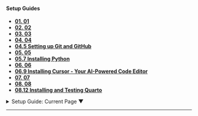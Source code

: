 ::: {.callout-note .fw-light}

#### Setup Guides



























- [**01. 01**](./01_prompt_engineering/00_index.qmd)
- [**02. 02**](./02_intro_sistema_operativo/00_index.qmd)
- [**03. 03**](./03_intro_terminal/00_index.qmd)
- [**04. 04**](./04_intro_github_1/00_index.qmd)
- [**04.5 Setting up Git and GitHub**](./04_intro_github_1/01_git_setup.qmd)
- [**05. 05**](./05_intro_python/00_index.qmd)
- [**05.7 Installing Python**](./05_intro_python/01_installing_python.qmd)
- [**06. 06**](./06_intro_cursor/00_index.qmd)
- [**06.9 Installing Cursor - Your AI-Powered Code Editor**](./06_intro_cursor/01_installing_cursor.qmd)
- [**07. 07**](./07_intro_github_2/00_index.qmd)
- [**08. 08**](./08_intro_quarto/00_index.qmd)
- [**08.12 Installing and Testing Quarto**](./08_intro_quarto/01_installing_quarto.qmd)



























:::

```{=html}
<div class="page-navigation-container">

  <!-- Smart Breadcrumb Dropdown -->
  <div class="breadcrumb-container">
    <details class="breadcrumb-dropdown">
      <summary>
        <span class="breadcrumb-prefix">Setup Guide:</span>
        <span class="breadcrumb-current">Current Page</span>
        <span class="breadcrumb-caret">▼</span>
      </summary>
      <ul class="breadcrumb-list">
        
        
        
        
        
        
        
        
        
        
        
        
        
        <li><a href="./00_index.qmd">Welcome</a></li>
        <li><a href="./01_prompt_engineering/00_index.qmd">01. 01</a></li>
        <li><a href="./02_intro_sistema_operativo/00_index.qmd">02. 02</a></li>
        <li><a href="./03_intro_terminal/00_index.qmd">03. 03</a></li>
        <li><a href="./04_intro_github_1/00_index.qmd">04. 04</a></li>
        <li><a href="./04_intro_github_1/01_git_setup.qmd">04.5 Setting up Git and GitHub</a></li>
        <li><a href="./05_intro_python/00_index.qmd">05. 05</a></li>
        <li><a href="./05_intro_python/01_installing_python.qmd">05.7 Installing Python</a></li>
        <li><a href="./06_intro_cursor/00_index.qmd">06. 06</a></li>
        <li><a href="./06_intro_cursor/01_installing_cursor.qmd">06.9 Installing Cursor - Your AI-Powered Code Editor</a></li>
        <li><a href="./07_intro_github_2/00_index.qmd">07. 07</a></li>
        <li><a href="./08_intro_quarto/00_index.qmd">08. 08</a></li>
        <li><a href="./08_intro_quarto/01_installing_quarto.qmd">08.12 Installing and Testing Quarto</a></li>













      </ul>
    </details>
  </div>

  <hr class="nav-divider">

  <!-- Prev/Next Buttons - Auto-generated by JavaScript -->
  <div class="navigation">
    <div class="nav-buttons">
      <div class="nav-left" id="nav-prev">
        <!-- Will be populated by JavaScript -->
      </div>
      <div class="nav-right" id="nav-next">
        <!-- Will be populated by JavaScript -->
      </div>
    </div>
  </div>

</div>

<script>
document.addEventListener('DOMContentLoaded', function() {
  // Navigation mapping for this section
  const pages = [
    {
        "file": "00_index.qmd",
        "title": "Intro"
    },
    {
        "file": "01_prompt_engineering/00_index.qmd",
        "title": "01. 01"
    },
    {
        "file": "02_intro_sistema_operativo/00_index.qmd",
        "title": "02. 02"
    },
    {
        "file": "03_intro_terminal/00_index.qmd",
        "title": "03. 03"
    },
    {
        "file": "04_intro_github_1/00_index.qmd",
        "title": "04. 04"
    },
    {
        "file": "04_intro_github_1/01_git_setup.qmd",
        "title": "04.5 Setting up Git and GitHub"
    },
    {
        "file": "05_intro_python/00_index.qmd",
        "title": "05. 05"
    },
    {
        "file": "05_intro_python/01_installing_python.qmd",
        "title": "05.7 Installing Python"
    },
    {
        "file": "06_intro_cursor/00_index.qmd",
        "title": "06. 06"
    },
    {
        "file": "06_intro_cursor/01_installing_cursor.qmd",
        "title": "06.9 Installing Cursor - Your AI-Powered Code Editor"
    },
    {
        "file": "07_intro_github_2/00_index.qmd",
        "title": "07. 07"
    },
    {
        "file": "08_intro_quarto/00_index.qmd",
        "title": "08. 08"
    },
    {
        "file": "08_intro_quarto/01_installing_quarto.qmd",
        "title": "08.12 Installing and Testing Quarto"
    }
];
  
  // Get current page from URL
  const currentPath = window.location.pathname;
  const currentFile = currentPath.split('/').pop().replace('.html', '.qmd');
  
  // Find current page index
  const currentIndex = pages.findIndex(page => page.file === currentFile);
  
  if (currentIndex !== -1) {
    // Add previous button
    if (currentIndex > 0) {
      const prevPage = pages[currentIndex - 1];
      const prevHtml = prevPage.file.replace('.qmd', '.html');
      document.getElementById('nav-prev').innerHTML = 
        `<a href="./${prevHtml}" class="nav-button prev">← ${prevPage.title}</a>`;
    }
    
    // Add next button
    if (currentIndex < pages.length - 1) {
      const nextPage = pages[currentIndex + 1];
      const nextHtml = nextPage.file.replace('.qmd', '.html');
      document.getElementById('nav-next').innerHTML = 
        `<a href="./${nextHtml}" class="nav-button next">${nextPage.title} →</a>`;
    }
    
    // Update breadcrumb current page
    document.querySelector('.breadcrumb-current').textContent = pages[currentIndex].title;
  }
});
</script>
``` 